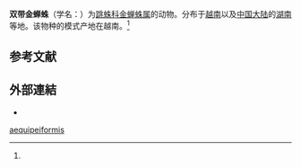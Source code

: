 {{Speciesbox
| genus = Phintella
| species = aequipeiformis
| authority = (Zabka, 1985)<ref name='id14809'>{{cite web| url =http://www.bioinfo.cn/db05/BjdwSpecies.php?action=view&id=14809| title =双带金婵蛛| work =《中国动物物种编目数据库》| publisher =中国科学院微生物研究所| author =中国科学院动物研究所| accessdate =2009-04-28| deadurl =yes| archiveurl =https://web.archive.org/web/20160305082540/http://www.bioinfo.cn/db05/BjdwSpecies.php?action=view&id=14809| archivedate =2016-03-05}}</ref>
}}

'''双带金蝉蛛'''（学名：{{lang|la|''Phintella aequipeiformis''}}）为[[跳蛛科|跳蛛科]][[金蝉蛛属|金蝉蛛属]]的动物。分布于[[越南|越南]]以及[[中国大陆|中国大陆]]的[[湖南|湖南]]等地。该物种的模式产地在越南。<ref name='id14809'/>

== 参考文献 ==
{{reflist}}

==外部連結==
{{commons category|Phintella aequipeiformis}}
*{{Wikispecies-inline|Phintella aequipeiformis}}
{{Taxonbar|from=Q2693510}}

[[Category:金蝉蛛属|aequipeiformis]]


{{蜘蛛小作品}}